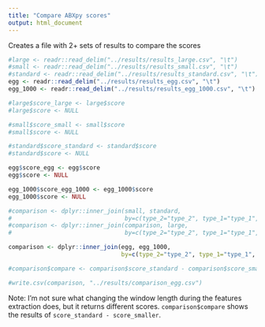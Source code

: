 ```yaml
---
title: "Compare ABXpy scores"
output: html_document
---
```


Creates a file with 2+ sets of results to compare the scores

```r
#large <- readr::read_delim("../results/results_large.csv", "\t")
#small <- readr::read_delim("../results/results_small.csv", "\t")
#standard <- readr::read_delim("../results/results_standard.csv", "\t")
egg <- readr::read_delim("../results/results_egg.csv", "\t")
egg_1000 <- readr::read_delim("../results/results_egg_1000.csv", "\t")

#large$score_large <- large$score
#large$score <- NULL

#small$score_small <- small$score
#small$score <- NULL

#standard$score_standard <- standard$score
#standard$score <- NULL

egg$score_egg <- egg$score
egg$score <- NULL

egg_1000$score_egg_1000 <- egg_1000$score
egg_1000$score <- NULL

#comparison <- dplyr::inner_join(small, standard, 
#                                by=c(type_2="type_2", type_1="type_1", by="by", n="n"))
#comparison <- dplyr::inner_join(comparison, large,  
#                                by=c(type_2="type_2", type_1="type_1", by="by", n="n"))

comparison <- dplyr::inner_join(egg, egg_1000,  
                                by=c(type_2="type_2", type_1="type_1", by="by", n="n"))

#comparison$compare <- comparison$score_standard - comparison$score_smaller

#write.csv(comparison, "../results/comparison_egg.csv")
```

Note: I'm not sure what changing the window length during the features extraction does, but it returns different scores. `comparison$compare` shows the results of `score_standard - score_smaller`.
